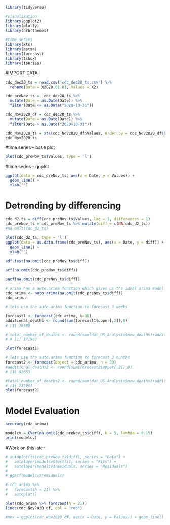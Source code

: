 ```{r}
library(tidyverse)

#visualization
library(ggplot2)
library(plotly)
library(hrbrthemes)

#time series
library(xts)
library(astsa)
library(forecast)
library(tsbox)
library(tseries)
```

#IMPORT DATA
```{r}
cdc_dec20_ts = read.csv('cdc_dec20_ts.csv') %>% 
  rename(Date = X2020.01.01, Values = X2)

cdc_preNov_ts =  cdc_dec20_ts %>% 
  mutate(Date = as.Date(Date)) %>% 
  filter(Date <= as.Date("2020-10-31"))

cdc_Nov2020_df = cdc_dec20_ts %>% 
  mutate(Date = as.Date(Date)) %>% 
  filter(Date > as.Date("2020-10-31")) 

cdc_Nov2020_ts = xts(cdc_Nov2020_df$Values, order.by = cdc_Nov2020_df$Date)
cdc_Nov2020_ts
```

#time series - base plot
```{r}
plot(cdc_preNov_ts$Values, type = 'l')
```
#time series - ggplot
```{r}
ggplot(data = cdc_preNov_ts, aes(x = Date, y = Values)) +
  geom_line() +
  xlab("")
```

# Detrending by differencing
```{r}
cdc_d2_ts = diff(cdc_preNov_ts$Values, lag = 1, differences = 1)
cdc_preNov_ts = cdc_preNov_ts %>% mutate(diff = c(NA,cdc_d2_ts))
#na.omit(cdc_d2_ts)
  
plot(cdc_d2_ts, type = 'l')
ggplot(data = as.data.frame(cdc_preNov_ts), aes(x = Date, y = diff)) +
  geom_line() +
  xlab("")
```

```{r}
adf.test(na.omit(cdc_preNov_ts$diff))
```

```{r}
acf(na.omit(cdc_preNov_ts$diff))
```

```{r}
pacf(na.omit(cdc_preNov_ts$diff))
```

```{r}
# arima has a auto.arima function which gives us the ideal arima model based on our data.
cdc_arima <- auto.arima(na.omit(cdc_preNov_ts$diff))
cdc_arima


```

```{r}
# lets use the auto.arima function to forecast 3 weeks

forecast1 <- forecast(cdc_arima, h=30)
additional_deaths <- round(sum(forecast1$upper[,2]),0)
# [1] 18589

# total_number_of_deaths <- round(sum(dat_US_Analysis$new_deaths)+additional_deaths,0)
# # [1] 171903

plot(forecast1)

```

```{r}

# lets use the auto.arima function to forecast 3 months
forecast2 <- forecast(object = cdc_arima, h = 90)
#additional_deaths2 <- round(sum(forecast2$upper[,2]),0)
# [1] 82653

#total_number_of_deaths2 <- round(sum(dat_US_Analysis$new_deaths)+additional_deaths2,0)
# [1] 235967
plot(forecast2)
```

# Model Evaluation

```{r}
accuracy(cdc_arima)
```

```{r}
modelcv = CVar(na.omit(cdc_preNov_ts$diff), k = 5, lambda = 0.15)
print(modelcv)
```

#Work on this later

```{r}
# autoplot(ts(cdc_preNov_ts$diff), series = "Data") +
#   autolayer(modelcv$testfit, series = "Fits") +
#   autolayer(modelcv$residuals, series = "Residuals")
# 
# ggAcf(modelcv$residuals)
```

```{r}
# cdc_arima %>% 
#   forecast(h = 21) %>% 
#   autoplot() 

plot(cdc_arima %>% forecast(h = 21))
lines(cdc_Nov2020_df, col = "red")

#nov = ggplot(cdc_Nov2020_df, aes(x = Date, y = Values)) + geom_line()
```